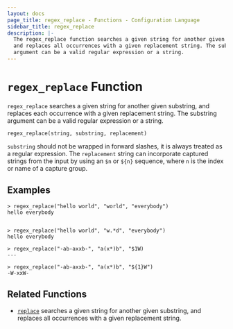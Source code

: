 ```yaml
---
layout: docs
page_title: regex_replace - Functions - Configuration Language
sidebar_title: regex_replace
description: |-
  The regex_replace function searches a given string for another given substring,
  and replaces all occurrences with a given replacement string. The substring
  argument can be a valid regular expression or a string.
---
```


# `regex_replace` Function

`regex_replace` searches a given string for another given substring, and
replaces each occurrence with a given replacement string. The substring
argument can be a valid regular expression or a string.

```hcl
regex_replace(string, substring, replacement)
```

`substring` should not be wrapped in forward slashes, it is always treated as a
regular expression. The `replacement` string can incorporate captured strings
from the input by using an `$n` or `${n}` sequence, where `n` is the index or
name of a capture group.

## Examples

```shell-session
> regex_replace("hello world", "world", "everybody")
hello everybody


> regex_replace("hello world", "w.*d", "everybody")
hello everybody

> regex_replace("-ab-axxb-", "a(x*)b", "$1W)
---

> regex_replace("-ab-axxb-", "a(x*)b", "${1}W")
-W-xxW-
```

## Related Functions

- [`replace`](/docs/job-specification/hcl2/functions/string/replace) searches a given string for another given
  substring, and replaces all occurrences with a given replacement string.

